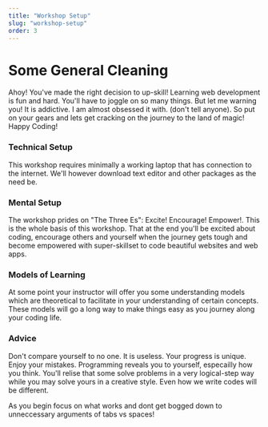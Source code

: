 ```yaml
---
title: "Workshop Setup"
slug: "workshop-setup"
order: 3
---
```


# Some General Cleaning
Ahoy! You've made the right decision to up-skill! Learning web development is fun and hard. You'll have to joggle on so many things.
But let me warning you! It is addictive. I am almost obsessed it with. (don't tell anyone). So put on your gears and lets get cracking
on the journey to the land of magic! Happy Coding!

### Technical Setup

This workshop requires minimally a working laptop that has connection to the internet. 
We'll however download text editor and other packages as the need be.

### Mental Setup

The workshop prides on "The Three Es": Excite! Encourage! Empower!. This is the whole basis of this workshop.
That at the end you'll be excited about coding, encourage others and yourself when the journey gets tough and become empowered
with super-skillset to code beautiful websites and web apps. 

### Models of Learning
At some point your instructor will offer you some understanding models which are theoretical to facilitate in your understanding
of certain concepts. These models will go a long way to make things easy as you journey along your coding life.

### Advice
Don't compare yourself to no one. It is useless. 
Your progress is unique. Enjoy your mistakes.
Programming reveals you to yourself, especailly how you think.
You'll relise that some solve problems in a very logical-step way while you may solve yours in a creative style.
Even how we write codes will be different. 

As you begin focus on what works and dont get bogged down to unneccessary arguments of tabs vs spaces!


